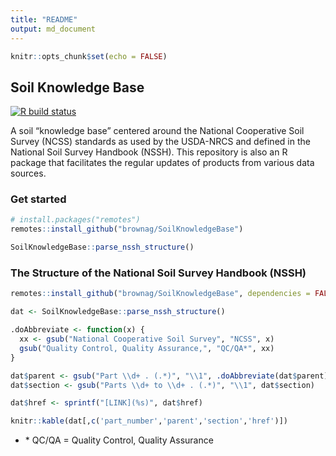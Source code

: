 ```yaml
---
title: "README"
output: md_document
---
```


```r
knitr::opts_chunk$set(echo = FALSE)
```

## Soil Knowledge Base

[![R build status](https://github.com/brownag/SoilKnowledgeBase/workflows/R-CMD-check/badge.svg)](https://github.com/brownag/SoilKnowledgeBase/actions)

A soil "knowledge base" centered around the National Cooperative Soil Survey (NCSS) standards as used by the USDA-NRCS and defined in the National Soil Survey Handbook (NSSH). This repository is also an R package that facilitates the regular updates of products from various data sources.

### Get started
```r
# install.packages("remotes")
remotes::install_github("brownag/SoilKnowledgeBase")

SoilKnowledgeBase::parse_nssh_structure()
```

### The Structure of the National Soil Survey Handbook (NSSH)

```r
remotes::install_github("brownag/SoilKnowledgeBase", dependencies = FALSE)

dat <- SoilKnowledgeBase::parse_nssh_structure()

.doAbbreviate <- function(x) {
  xx <- gsub("National Cooperative Soil Survey", "NCSS", x)
  gsub("Quality Control, Quality Assurance,", "QC/QA*", xx)
}

dat$parent <- gsub("Part \\d+ . (.*)", "\\1", .doAbbreviate(dat$parent))
dat$section <- gsub("Parts \\d+ to \\d+ . (.*)", "\\1", dat$section)

dat$href <- sprintf("[LINK](%s)", dat$href)

knitr::kable(dat[,c('part_number','parent','section','href')])

```

 - \* QC/QA = Quality Control, Quality Assurance